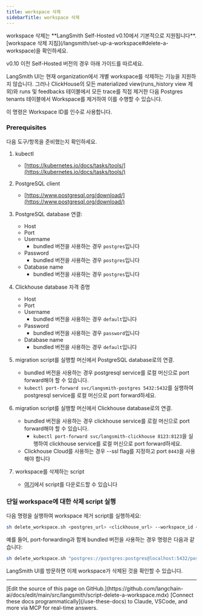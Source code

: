 ```yaml
---
title: workspace 삭제
sidebarTitle: workspace 삭제
---
```


<Note>
workspace 삭제는 **LangSmith Self-Hosted v0.10에서 기본적으로 지원됩니다**. [workspace 삭제 지침](/langsmith/set-up-a-workspace#delete-a-workspace)을 확인하세요.

v0.10 이전 Self-Hosted 버전의 경우 아래 가이드를 따르세요.
</Note>

LangSmith UI는 현재 organization에서 개별 workspace를 삭제하는 기능을 지원하지 않습니다. 그러나 ClickHouse의 모든 materialized view(runs\_history view 제외)와 runs 및 feedbacks 테이블에서 모든 trace를 직접 제거한 다음 Postgres tenants 테이블에서 Workspace를 제거하여 이를 수행할 수 있습니다.

이 명령은 Workspace ID를 인수로 사용합니다.

### Prerequisites

다음 도구/항목을 준비했는지 확인하세요.

1. kubectl

   * [https://kubernetes.io/docs/tasks/tools/](https://kubernetes.io/docs/tasks/tools/)

2. PostgreSQL client

   * [https://www.postgresql.org/download/](https://www.postgresql.org/download/)

3. PostgreSQL database 연결:

   * Host
   * Port
   * Username
     * bundled 버전을 사용하는 경우 `postgres`입니다
   * Password
     * bundled 버전을 사용하는 경우 `postgres`입니다
   * Database name
     * bundled 버전을 사용하는 경우 `postgres`입니다

4. Clickhouse database 자격 증명

   * Host
   * Port
   * Username
     * bundled 버전을 사용하는 경우 `default`입니다
   * Password
     * bundled 버전을 사용하는 경우 `password`입니다
   * Database name
     * bundled 버전을 사용하는 경우 `default`입니다

5. migration script를 실행할 머신에서 PostgreSQL database로의 연결.

   * bundled 버전을 사용하는 경우 postgresql service를 로컬 머신으로 port forward해야 할 수 있습니다.
   * `kubectl port-forward svc/langsmith-postgres 5432:5432`를 실행하여 postgresql service를 로컬 머신으로 port forward하세요.

6. migration script를 실행할 머신에서 Clickhouse database로의 연결.

   * bundled 버전을 사용하는 경우 clickhouse service를 로컬 머신으로 port forward해야 할 수 있습니다.
     * `kubectl port-forward svc/langsmith-clickhouse 8123:8123`을 실행하여 clickhouse service를 로컬 머신으로 port forward하세요.
   * Clickhouse Cloud를 사용하는 경우 --ssl flag를 지정하고 port `8443`을 사용해야 합니다

7. workspace를 삭제하는 script

   * [여기](https://github.com/langchain-ai/helm/blob/main/charts/langsmith/scripts/delete_workspace.sh)에서 script를 다운로드할 수 있습니다

### 단일 workspace에 대한 삭제 script 실행

다음 명령을 실행하여 workspace 제거 script를 실행하세요:

```bash
sh delete_workspace.sh <postgres_url> <clickhouse_url> --workspace_id <workspace_id>
```

예를 들어, port-forwarding과 함께 bundled 버전을 사용하는 경우 명령은 다음과 같습니다:

```bash
sh delete_workspace.sh "postgres://postgres:postgres@localhost:5432/postgres" "clickhouse://default:password@localhost:8123/default" --workspace_id 4ec70ec7-0808-416a-b836-7100aeec934b
```

LangSmith UI를 방문하면 이제 workspace가 삭제된 것을 확인할 수 있습니다.

---

<Callout icon="pen-to-square" iconType="regular">
    [Edit the source of this page on GitHub.](https://github.com/langchain-ai/docs/edit/main/src/langsmith/script-delete-a-workspace.mdx)
</Callout>
<Tip icon="terminal" iconType="regular">
    [Connect these docs programmatically](/use-these-docs) to Claude, VSCode, and more via MCP for    real-time answers.
</Tip>
